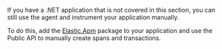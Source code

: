 

<div id="setup-general"></div>

If you have a .NET application that is not covered in this section, you can still use the agent and instrument your application manually.

To do this, add the [Elastic.Apm]({nuget}/Elastic.Apm) package to your application and use the <DocLink id="serverlessObservabilityApmAgentsNetApi">Public API</DocLink> to manually create spans and transactions.
